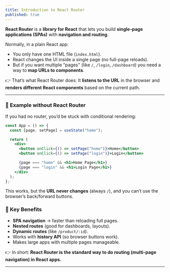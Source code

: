 ```yaml
---
title: Introduction to React Router
published: true
---
```


**React Router** is a **library for React** that lets you build **single-page applications (SPAs)** with **navigation and routing**.

Normally, in a plain React app:

* You only have one HTML file (`index.html`).
* React changes the UI inside a single page (no full-page reloads).
* But if you want multiple "pages" (like `/`, `/login`, `/dashboard`) you need a way to **map URLs to components**.

👉 That’s what React Router does:
It **listens to the URL** in the browser and **renders different React components** based on the current path.

---

### 🔹 Example without React Router

If you had no router, you’d be stuck with conditional rendering:

```jsx
const App = () => {
  const [page, setPage] = useState("home");

  return (
    <div>
      <button onClick={() => setPage("home")}>Home</button>
      <button onClick={() => setPage("login")}>Login</button>

      {page === "home" && <h1>Home Page</h1>}
      {page === "login" && <h1>Login Page</h1>}
    </div>
  );
};
```

This works, but the **URL never changes** (always `/`), and you can’t use the browser’s back/forward buttons.


### 🔹 Key Benefits

* **SPA navigation** → faster than reloading full pages.
* **Nested routes** (good for dashboards, layouts).
* **Dynamic routes** (like `/product/:id`).
* Works with **history API** (so browser buttons work).
* Makes large apps with multiple pages manageable.

👉 In short:
**React Router is the standard way to do routing (multi-page navigation) in React apps.**

---

